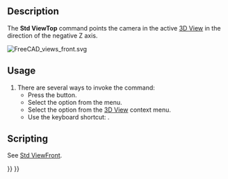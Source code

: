 <languages/>
<translate>

<!--T:12-->
{{Docnav
|[[Std_ViewFront|ViewFront]]
|[[Std_ViewRight|ViewRight]]
|[[Std_View_Menu|Std View Menu]]
|IconL=Std_ViewFront.svg
|IconR=Std_ViewRight.svg
|IconC=Freecad.svg
}}

<!--T:1-->
{{GuiCommand
|Name=Std ViewTop
|MenuLocation=View → Standard views → Top
|Workbenches=All
|Shortcut={{KEY|2}}
|SeeAlso=[[Std_ViewFront|Std ViewFront]], [[Std_ViewRight|Std ViewRight]]
}}

==Description== <!--T:2-->

<!--T:3-->
The '''Std ViewTop''' command points the camera in the active [[3D_View|3D View]] in the direction of the negative Z axis.

</translate>
[[Image:FreeCAD_views_front.svg]]
<translate>
<!--T:4-->
{{Caption|Arrow 2 points in the direction of the top view}}

==Usage== <!--T:5-->

<!--T:6-->
# There are several ways to invoke the command:
#* Press the {{Button|[[Image:Std_ViewTop.svg|16px]] [[Std_ViewTop|Top]]}} button.
#* Select the {{MenuCommand|View → Standard views → [[Image:Std_ViewTop.svg|16px]] Top}} option from the menu.
#* Select the {{MenuCommand|Standard views → [[Image:Std_ViewTop.svg|16px]] Top}} option from the [[3D_View|3D View]] context menu.
#* Use the keyboard shortcut: {{KEY|2}}.

==Scripting== <!--T:7-->

<!--T:14-->
See [[Std_ViewFront#Scripting|Std ViewFront]].


<!--T:13-->
{{Docnav
|[[Std_ViewFront|ViewFront]]
|[[Std_ViewRight|ViewRight]]
|[[Std_View_Menu|Std View Menu]]
|IconL=Std_ViewFront.svg
|IconR=Std_ViewRight.svg
|IconC=Freecad.svg
}}

</translate>
{{Std_Base_navi{{#translation:}}}}
{{Userdocnavi{{#translation:}}}}